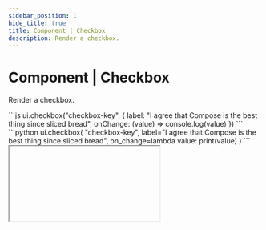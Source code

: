 ```yaml
---
sidebar_position: 1
hide_title: true
title: Component | Checkbox
description: Render a checkbox.
---
```



# Component | Checkbox

Render a checkbox.

<Tabs groupId="sdkLanguage">
    <TabItem value="node" label="TypeScript / JavaScript">
    ```js
    ui.checkbox("checkbox-key", { 
        label: "I agree that Compose is the best thing since sliced bread",
        onChange: (value) => console.log(value)
    })
    ```
    </TabItem>
    <TabItem value="python" label="Python">
    ```python
    ui.checkbox(
        "checkbox-key",
        label="I agree that Compose is the best thing since sliced bread",
        on_change=lambda value: print(value)
    )
    ```
    </TabItem>
</Tabs>

<IFrame type="components-input-checkbox" heightPx={150} />

Learn more about [working with inputs](/guides/forms).

## API reference

## Function signature

<Tabs groupId="sdkLanguage">
    <TabItem value="node" label="TypeScript / JavaScript">
    ```js
    ui.checkbox(
        id: string,
        properties?: Partial<{
            label: string,
            description: string,
            initialValue: boolean, // Default: false
            validate: (value: boolean) => string | void,
            onChange: (value: boolean) => void,
            style: Style | null
        }>
    )
    ```
    </TabItem>
    <TabItem value="python" label="Python">
    ```python
    ui.checkbox(
        id,
        *,
        label=None,
        description=None,
        initial_value=False,
        validate=None,
        on_change=None,
        style=None
    )
    ```
    </TabItem>
</Tabs>

### Parameters

<ParameterTemplate.Id />

<ParameterTemplate.Label
    componentName="checkbox"
    direction="beside"
/>

<ParameterTemplate.Description
    componentName="checkbox"
    position="below"
/>

<ParameterTemplate.InitialValue
    componentName="checkbox"
    position="below"
    type="boolean"
    description={lang => <p>The initial value of the checkbox. Defaults to <code>{lang === "js" ? "false" : "False"}</code> (unchecked).</p>}
/>

<ParameterTemplate.ValidateInput
    componentName="checkbox"
    hookInputArgument={lang => lang === "js" ? "value: boolean" : "bool"}
/>

<ParameterTemplate.OnChange
    componentName="checkbox"
    hookInputArgument={lang => lang === "js" ? "value: boolean" : "bool"}
/>

<ParameterTemplate.Style />